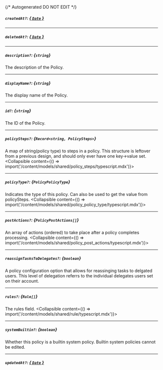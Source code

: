 {/* Autogenerated DO NOT EDIT  */}

##### `createdAt?`: [*{ `Date` }*](https://developer.mozilla.org/en-US/docs/Web/JavaScript/Reference/Global_Objects/Date)

---
##### `deletedAt?`: [*{ `Date` }*](https://developer.mozilla.org/en-US/docs/Web/JavaScript/Reference/Global_Objects/Date)

---
##### `description?`: *{`string`}*
The description of the Policy.

---
##### `displayName?`: *{`string`}*
The display name of the Policy.

---
##### `id?`: *{`string`}*
The ID of the Policy.

---
##### `policySteps?`: *{`Record<string, PolicySteps>`}*
A map of string(policy type) to steps in a policy. This structure is leftover from a previous design, and should only ever have one key->value set.
<Collapsible content={() => import('/content/models/shared/policy_steps/typescript.mdx')}>
</Collapsible>

---
##### `policyType?`: *{`PolicyPolicyType`}*
Indicates the type of this policy. Can also be used to get the value from policySteps.
<Collapsible content={() => import('/content/models/shared/policy_policy_type/typescript.mdx')}>
</Collapsible>

---
##### `postActions?`: *{`PolicyPostActions[]`}*
An array of actions (ordered) to take place after a policy completes processing.
<Collapsible content={() => import('/content/models/shared/policy_post_actions/typescript.mdx')}>
</Collapsible>

---
##### `reassignTasksToDelegates?`: *{`boolean`}*
A policy configuration option that allows for reassinging tasks to delgated users. This level of delegation referrs to the individual delegates users set on their account.

---
##### `rules?`: *{`Rule[]`}*
The rules field.
<Collapsible content={() => import('/content/models/shared/rule/typescript.mdx')}>
</Collapsible>

---
##### `systemBuiltin?`: *{`boolean`}*
Whether this policy is a builtin system policy. Builtin system policies cannot be edited.

---
##### `updatedAt?`: [*{ `Date` }*](https://developer.mozilla.org/en-US/docs/Web/JavaScript/Reference/Global_Objects/Date)

